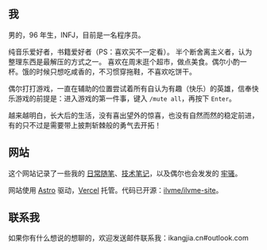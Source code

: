 ## 我

男的，96 年生，INFJ，目前是一名程序员。

纯音乐爱好者，书籍爱好者（PS：喜欢买不一定看）。 半个断舍离主义者，认为整理东西是最解压的方式之一。
喜欢在周末逛个超市，做点美食。偶尔小酌一杯。饿的时候只想吃咸香的，不习惯穿拖鞋，不喜欢吃饼干。

偶尔打打游戏，一直在辅助的位置尝试着所有自认为有趣（快乐）的英雄，信奉快乐游戏的前提是：进入游戏的第一件事，键入 `/mute all`，再按下 `Enter`。

越来越明白，长大后的生活，没有喜出望外的惊喜，也没有自然而然的稳定前进，有的只不过是需要带上披荆斩棘般的勇气去开拓！

## 网站

这个网站记录了一些我的 [日常随笔](/essays)、[技术笔记](/notes)，以及偶尔也会发发的 [牢骚](/words)。

网站使用 [Astro](https://astro.build/) 驱动，[Vercel](https://vercel.com/) 托管。代码已开源：[ilvme/ilvme-site]()。


## 联系我

如果你有什么想说的想聊的，欢迎发送邮件联系我：ikangjia.cn#outlook.com